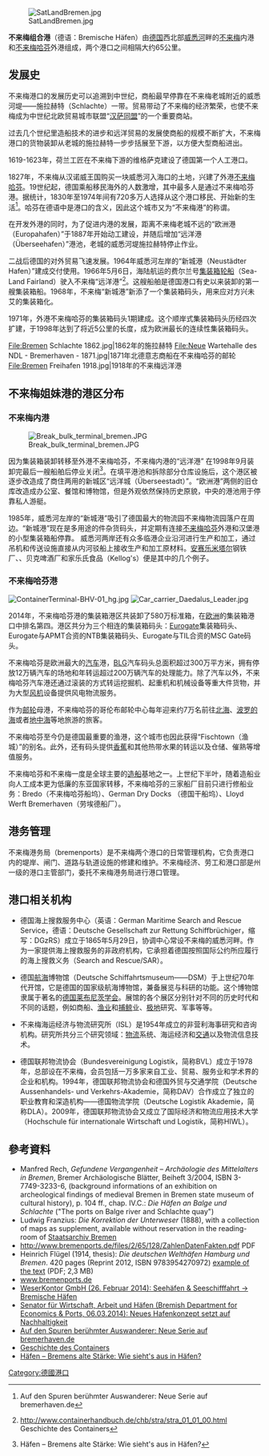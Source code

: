 {{noteTA|G1=德国地名|G2=Landkreis|G3=单位}}
[[File:SatLandBremen.jpg|thumb]]

'''不来梅组合港'''（德语：Bremische Häfen）由[[德国|德国]]西北部[[威悉河|威悉河]]畔的[[不来梅|不来梅]]内港和[[不来梅哈芬|不来梅哈芬]]外港组成，两个港口之间相隔大约65公里。

== 发展史 == 
不来梅港口的发展历史可以追溯到中世纪，商船最早停靠在不来梅老城附近的威悉河堤——施拉赫特（Schlachte）一带。贸易带动了不来梅的经济繁荣，也使不来梅成为中世纪北欧贸易城市联盟“[[汉萨同盟|汉萨同盟]]”的一个重要商站。

过去几个世纪里造船技术的进步和远洋贸易的发展使商船的规模不断扩大，不来梅港口的货物装卸从老城的施拉赫特一步步括展至下游，以方便大型商船进出。

1619-1623年，荷兰工匠在不来梅下游的维格萨克建设了德国第一个人工港口。

1827年，不来梅从汉诺威王国购买一块威悉河入海口的土地，兴建了外港[[不来梅哈芬|不来梅哈芬]]。19世纪起，德国乘船移民海外的人数激增，其中最多人是通过不来梅哈芬港。据统计，1830年至1974年间有720多万人选择从这个港口移民、开始新的生活<ref>{{cite web |url=http://www.bremerhaven.de/meer-erleben/stadtleben/auf-den-spuren-beruehmter-auswanderer-neue-serie-auf-bremerhaven-de.81423.html |title=存档副本 |accessdate=2015-02-13 |deadurl=yes |archiveurl=https://web.archive.org/web/20150213170423/http://www.bremerhaven.de/meer-erleben/stadtleben/auf-den-spuren-beruehmter-auswanderer-neue-serie-auf-bremerhaven-de.81423.html |archivedate=2015-02-13 }} Auf den Spuren berühmter Auswanderer: Neue Serie auf bremerhaven.de</ref>。哈芬在德语中是港口的含义，因此这个城市又为“不来梅港”的称谓。

在开发外港的同时，为了促进内港的发展，距离不来梅老城不远的“欧洲港（Europahafen）”于1887年开始动工建设，并随后增加“远洋港（Überseehafen）”港池，老城的威悉河堤施拉赫特停止作业。

二战后德国的对外贸易飞速发展。1964年威悉河左岸的“新城港（Neustädter Hafen）”建成交付使用。1966年5月6日，海陆航运的费尔兰号[[集装箱|集装箱]][[轮船|轮船]]（Sea-Land Fairland）驶入不来梅“远洋港”<ref>http://www.containerhandbuch.de/chb/stra/stra_01_01_00.html {{Wayback|url=http://www.containerhandbuch.de/chb/stra/stra_01_01_00.html |date=20210413063459 }} Geschichte des Containers</ref>。这艘船舶是德国港口有史以来装卸的第一艘集装箱船。1968年，不来梅“新城港”新添了一个集装箱码头，用来应对方兴未艾的集装箱化。

1971年，外港不来梅哈芬的集装箱码头1期建成。这个顺岸式集装箱码头历经四次扩建，于1998年达到了将近5公里的长度，成为欧洲最长的连续性集装箱码头。

<gallery>
File:Bremen Schlachte 1862.jpg|1862年的施拉赫特
File:Neue Wartehalle des NDL - Bremerhaven - 1871.jpg|1871年北德意志商船在不来梅哈芬的邮轮
File:Bremen Freihafen 1918.jpg|1918年的不来梅远洋港
</gallery>

== 不来梅姐妹港的港区分布 == 
===不来梅内港===
[[File:Break_bulk_terminal_bremen.JPG|thumb]]

因为集装箱装卸转移至外港不来梅哈芬，不来梅内港的“远洋港” 在1998年9月装卸完最后一艘船舶后停业关闭<ref>{{cite web |url=http://www.bremen.de/haefen--bremens-alte-staerke-1387996 |title=存档副本 |accessdate=2015-02-13 |deadurl=yes |archiveurl=https://web.archive.org/web/20150923194539/http://www.bremen.de/haefen--bremens-alte-staerke-1387996 |archivedate=2015-09-23 }} Häfen – Bremens alte Stärke: Wie sieht's aus in Häfen?</ref>。在填平港池和拆除部分仓库设施后，这个港区被逐步改造成了商住两用的新城区“远洋城（Überseestadt）”。“欧洲港”两侧的旧仓库改造成办公室、餐馆和博物馆，但是外观依然保持历史原貌，中央的港池用于停靠私人游艇。

1985年，威悉河左岸的“新城港”吸引了德国最大的物流园不来梅物流园落户在周边。“新城港”现在是多用途的件杂货码头，并定期有连接[[不来梅哈芬|不来梅哈芬]]外港和汉堡港的小型集装箱船停靠。
威悉河两岸还有众多临港企业沿河进行生产和加工，通过吊机和传送设施直接从内河驳船上接收生产和加工原材料。[[安賽樂米塔爾|安赛乐米塔尔]]钢铁厂、{{tsl|de|Lürssen|吕森造船厂}}、贝克啤酒厂和家乐氏食品（Kellog's）便是其中的几个例子。

===不来梅哈芬港===
[[File:ContainerTerminal-BHV-01_hg.jpg|thumb]]
[[File:Car_carrier_Daedalus_Leader.jpg|thumb]]

2014年，不来梅哈芬港的集装箱港区共装卸了580万标准箱，在[[欧洲|欧洲]]的集装箱港口中排名第四。港区共分为三个相连的集装箱码头：[[Eurogate|Eurogate]]集装箱码头、Eurogate与APMT合资的NTB集装箱码头、Eurogate与TIL合资的MSC Gate码头。

不来梅哈芬是欧洲最大的[[汽车|汽车]]港，[[BLG|BLG]]汽车码头总面积超过300万平方米，拥有停放12万辆汽车的场地和年转运超过200万辆汽车的处理能力。除了汽车以外，不来梅哈芬汽车港还通过滚装的方式转运挖掘机、起重机和机械设备等重大件货物，并为大型[[风机|风机]]设备提供风电物流服务。

作为[[邮轮|邮轮]]母港，不来梅哈芬的哥伦布邮轮中心每年迎来约7万名前往[[北海_(大西洋)|北海]]、[[波罗的海|波罗的海]]或者[[地中海|地中海]]等地旅游的旅客。

不来梅哈芬至今仍是德国最重要的渔港，这个城市也因此获得“Fischtown（渔城）”的别名。此外，还有码头提供[[香蕉|香蕉]]和其他热带水果的转运以及仓储、催熟等增值服务。

不来梅哈芬和不来梅一度是全球主要的[[造船|造船]]基地之一。上世纪下半叶，随着造船业向人工成本更为低廉的东亚国家转移，不来梅哈芬的三家船厂目前只进行修船业务：Bredo（不来梅哈芬船坞）、German Dry Docks （德国干船坞）、Lloyd Werft Bremerhaven（劳埃德船厂）。

== 港务管理 == 
不来梅港务局（bremenports）是不来梅两个港口的日常管理机构，它负责港口内的堤岸、闸门、道路与轨道设施的修建和维护。不来梅经济、劳工和港口部是州一级的港口主管部门，委托不来梅港务局进行港口管理。

== 港口相关机构 == 
* 德国海上搜救服务中心（英语：German Maritime Search and Rescue Service，德语：Deutsche Gesellschaft zur Rettung Schiffbrüchiger，缩写：DGzRS）成立于1865年5月29日，协调中心常设不来梅的威悉河畔。作为一家提供海上搜救服务的非政府机构，它承担着德国按照国际公约所应履行的海上搜救义务（Search and Rescue/SAR）。

* 德国[[航海|航海]]博物馆（Deutsche Schiffahrtsmuseum——DSM）于上世纪70年代开馆，它是德国的国家级航海博物馆，兼备展览与科研的功能。这个博物馆隶属于著名的[[莱布尼茨学会|德国莱布尼茨学会]]。展馆的各个展区分别针对不同的历史时代和不同的话题，例如商船、[[渔业|渔业]]和[[捕鲸|捕鲸]]业、[[极地|极地]]研究、军事等等。

* 不来梅海运经济与物流研究所（ISL）是1954年成立的非营利海事研究和咨询机构。研究所共分三个研究领域：[[物流|物流]]系统、海运经济和[[交通|交通]]以及物流信息技术。

* 德国联邦物流协会（Bundesvereinigung Logistik，简称BVL）成立于1978年，总部设在不来梅，会员包括一万多家来自工业、贸易、服务业和学术界的企业和机构。1994年，德国联邦物流协会和德国外贸与交通学院（Deutsche Aussenhandels- und Verkehrs-Akademie，简称DAV）合作成立了独立的职业教育和深造机构——德国物流学院（Deutsche Logistik Akademie，简称DLA）。2009年，德国联邦物流协会又成立了国际经济和物流应用技术大学（Hochschule für internationale Wirtschaft und Logistik，简称HIWL）。

== 參考資料 ==
* Manfred Rech, ''Gefundene Vergangenheit – Archäologie des Mittelalters in Bremen'', Bremer Archäologische Blätter, Beiheft 3/2004, ISBN 3-7749-3233-6, (background informations of an exhibition on archeological findings of medieval Bremen in Bremen state museum of cultural history), p. 104 ff., chap. IV.C.: ''Die Häfen an Balge und Schlachte'' ("The ports on Balge river and Schlachte quay")
* Ludwig Franzius: ''Die Korrektion der Unterweser'' (1888), with a collection of maps as supplement, available without reservation in the reading-room of [http://www.staatsarchiv-bremen.de/ Staatsarchiv Bremen] {{Wayback|url=http://www.staatsarchiv-bremen.de/ |date=20220520192642 }}
* http://www.bremenports.de/files/2/65/128/ZahlenDatenFakten.pdf{{dead link|date=2017年11月 |bot=InternetArchiveBot |fix-attempted=yes }} PDF
* Heinrich Flügel (1914, thesis): ''Die deutschen Welthäfen Hamburg und Bremen''. 420 pages (Reprint 2012, ISBN 9783954270972) [https://web.archive.org/web/20140329024354/http://maritimepress.de/examples/9783954270972.pdf example of the text] (PDF; 2,3 MB)
* [http://www.bremenports.de/ www.bremenports.de] {{Wayback|url=http://www.bremenports.de/ |date=20220509170055 }}
* [https://web.archive.org/web/20140329002803/http://www.weser.de/index.php?id=29 WeserKontor GmbH (26. Februar 2014): Seehäfen & Seeschifffahrt → Bremische Häfen]
* [http://senatspressestelle.bremen.de/sixcms/detail.php?id=82582 Senator für Wirtschaft, Arbeit und Häfen (Bremish Department for Economics & Ports, 06.03.2014): Neues Hafenkonzept setzt auf Nachhaltigkeit] {{Wayback|url=http://senatspressestelle.bremen.de/sixcms/detail.php?id=82582 |date=20190917024057 }}
* [https://web.archive.org/web/20150213170423/http://www.bremerhaven.de/meer-erleben/stadtleben/auf-den-spuren-beruehmter-auswanderer-neue-serie-auf-bremerhaven-de.81423.html Auf den Spuren berühmter Auswanderer: Neue Serie auf bremerhaven.de]
* [http://www.containerhandbuch.de/chb/stra/stra_01_01_00.html Geschichte des Containers] {{Wayback|url=http://www.containerhandbuch.de/chb/stra/stra_01_01_00.html |date=20210413063459 }}
* [http://www.bremen.de/haefen--bremens-alte-staerke-1387996 Häfen – Bremens alte Stärke: Wie sieht's aus in Häfen?]{{Wayback|url=http://www.bremen.de/haefen--bremens-alte-staerke-1387996 |date=20150923194539 }}

[[Category:德國港口|Category:德國港口]]